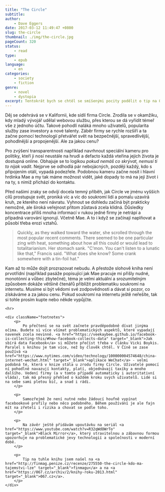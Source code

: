 ```yaml
---
title: "The Circle"
subtitle:
author:
    - Dave Eggers
date: 2017-03-12 11:49:47 +0800
slug: the-circle
thumbnail: ./img/the-circle.jpg
pageCount: 320
status:
    - read
type:
    - epub
language:
    - en
categories:
    - society
    - fiction
genre:
    - novel
    - dystopia
excerpt: Tentokrát bych se chtěl se smíšenými pocity podělit o tip na Orwellovský příběh o blízké budoucnosti. Doporučit ji chci, protože poskytuje docela dobrý úvod do problematiky (nejen) digitálního soukromí. To se, jak se v knize také dozvíme, týká všech. I když nejsme na internetu aktivní. Radost mi to ale nedělá, jelikož se nejedná o zrovna příjemné a optimistické čtení.
---
```


Děj se odehrává se v Kalifornii, kde sídlí firma Circle. Zrodila se v okamžiku, kdy mladý vývojář udělal webovou službu, přes kterou se dá vyřídit témeř vše z jednoho účtu. Takové pohodlí naláká mnoho uživatelů, popularita služby zase investory a nové talenty. Záběr firmy se rychle rozšíří a ta začne pomocí technologií přetvářet svět na bezpečnější, spravedlivější, pohodlnější a propojenější. Ale za jakou cenu?

Pro zvýšení transparentnosti například navrhnout speciální kameru pro politiky, kteří ji nosí neustále na hrudi a defacto každá vteřina jejich života je dostupná online. Obhajuje se to logikou _pokud nemáš co skrývat, nemusí ti to nijak vadit_. Nejprve se odhodlá pár nebojácných, později každý, kdo s připojením otálí, vypadá podezřele. Podobnou kameru začne nosit i hlavní hrdinka Mae a my tak máme možnost vidět, jaké dopady to má na její život i na ty, s nimiž přichází do kontaktu.

Před našimi zraky se odvíjí docela temný příběh, jak Circle ve jménu vyšších cílů prostupuje svět, proniká víc a víc do soukromí lidí a pomalu uzavírá kruh, ze kterého není návratu. Vyhnout se dohledu začíná být prakticky nemožné, ale široká veřejnost přitom zůstavá zcela klidná. Důsledky koncentrace příliš mnoha informací v rukou jedné firmy je netrápí a případná varování ignorují. Včetně Mae. A to i když se začínají naplňovat a působí třeba erozi vztahů.

> Quickly, as they walked toward the water, she scrolled through the most popular recent comments. There seemed to be one particular zing with heat, something about how all this could or would lead to totalitarianism. Her stomach sank. "C'mon. You can't listen to a lunatic like that," Francis said. "What does she know? Some crank somewhere with a tin-foil hat."

Kam až to může dojít prozrazovat nebudu. A přestože slohově kniha není prvotřídní (například pasáže popisující jak Mae pracuje mi přišly nudné, monotónní a vůbec zbytečné), téma je velmi aktuální a srozumitelným způsobem dokáže většině čtenářů přiblížit problematiku soukromí na internetu. Musíme si být vědomi své zodpovědnosti a dávat si pozor, co získáváme a za jakou cenu. Pokud soukromí na internetu ještě neřešíte, tak si tohle prosím kupte nebo někde vypůjčte.

```
<hr>

<div className="footnotes">
    <p>
        Po přečtení se na svět začnete pravděpodobně dívat jinýma očima. Budete si více všímat problematických aspektů, které vypadají navenek zcela nevinně. <a href="https://veekaybee.github.io/facebook-is-collecting-this/#how-facebook-collects-data" target="_blank">Jak sbírá data Facebook</a> si můžete přečíst třeba v článku Vicki Boykis. Paralel s knihou je tam více, než by člověk chtěl. V Číně se zase používá <a href="https://www.nytimes.com/video/technology/100000004574648/china-internet-wechat.html" target="_blank">aplikace WeChat</a> - velmi podobná té, která v knize stála u zrodu firmy Circle. Uživatelé pomocí ní pohodlně navazují kontakty, platí, objednávají taxíky a mnoho dalšího. Vedení firmy (a v tomto případě automaticky i autoritativní vláda), tak má přesný přehled o každém kroku svých uživatelů. Lidé si na sebe sami pletou bič, a snad i rádi.
    </p>

    <p>
        Samozřejmě že není nutné nebo žádoucí houfně vypínat facebookové profily nebo něco podobného. Během používání je ale fajn mít na zřeteli i rizika a chovat se podle toho.
    </p>

    <p>
        Na závěr ještě přidávám upoutávku na seriál <a href="https://www.youtube.com/watch?v=R32qWdOWrTo" target="_blank">Black Mirror</a>, který stravitelnou a zábavnou formou upozorňuje na problematické jevy technologií a společnosti v moderní době.
    </p>

    <p>
        Tip na tuhle knihu jsem našel na <a href="http://finmag.penize.cz/recenze/275550-the-circle-kdo-ma-tajemstvi-lze" target="_blank">finmagu</a> a na <a href="https://067.cz/archiv/2/knihy-roku-2013.html" target="_blank">067.cz</a>.
    </p>
</div>
```
